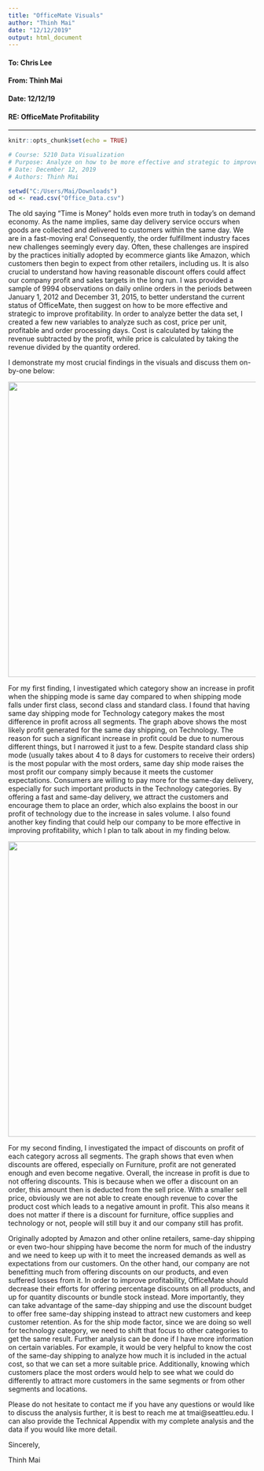 ---
title: "OfficeMate Visuals"
author: "Thinh Mai"
date: "12/12/2019"
output: html_document
---
#### **To: Chris Lee**
#### **From: Thinh Mai**
#### **Date: 12/12/19**
#### **RE: OfficeMate Profitability**

***
```{r setup, include=FALSE}
knitr::opts_chunk$set(echo = TRUE)

```

```{r include = FALSE}
# Course: 5210 Data Visualization
# Purpose: Analyze on how to be more effective and strategic to improve profitability
# Date: December 12, 2019
# Authors: Thinh Mai

```

```{r include = FALSE}
setwd("C:/Users/Mai/Downloads")
od <- read.csv("Office_Data.csv") 

```

The old saying “Time is Money” holds even more truth in today’s on demand economy. As the name implies, same day delivery service occurs when goods are collected and delivered to customers within the same day. We are in a fast-moving era! Consequently, the order fulfillment industry faces new challenges seemingly every day. Often, these challenges are inspired by the practices initially adopted by ecommerce giants like Amazon, which customers then begin to expect from other retailers, including us. It is also crucial to understand how having reasonable discount offers could affect our company profit and sales targets in the long run. I was provided a sample of 9994 observations on daily online orders in the periods between January 1, 2012 and December 31, 2015, to better understand the current status of OfficeMate, then suggest on how to be more effective and strategic to improve profitability. In order to analyze better the data set, I created a few new variables to analyze such as cost, price per unit, profitable and order processing days. Cost is calculated by taking the revenue subtracted by the profit, while price is calculated by taking the revenue divided by the quantity ordered. 

I demonstrate my most crucial findings in the visuals and discuss them on-by-one below:

![](shipping.png){width=600px} 

For my first finding, I investigated which category show an increase in profit when the shipping mode is same day compared to when shipping mode falls under first class, second class and standard class. I found that having same day shipping mode for Technology category makes the most difference in profit across all segments. The graph above shows the most likely profit generated for the same day shipping, on Technology. The reason for such a significant increase in profit could be due to numerous different things, but I narrowed it just to a few. Despite standard class ship mode (usually takes about 4 to 8 days for customers to receive their orders) is the most popular with the most orders, same day ship mode raises the most profit our company simply because it meets the customer expectations. Consumers are willing to pay more for the same-day delivery, especially for such important products in the Technology categories. By offering a fast and same-day delivery, we attract the customers and encourage them to place an order, which also explains the boost in our profit of technology due to the increase in sales volume. I also found another key finding that could help our company to be more effective in improving profitability, which I plan to talk about in my finding below. 

![](discounts.png){width=600px}

For my second finding, I investigated the impact of discounts on profit of each category across all segments. The graph shows that even when discounts are offered, especially on Furniture, profit are not generated enough and even become negative. Overall, the increase in profit is due to not offering discounts. This is because when we offer a discount on an order, this amount then is deducted from the sell price. With a smaller sell price, obviously we are not able to create enough revenue to cover the product cost which leads to a negative amount in profit. This also means it does not matter if there is a discount for furniture, office supplies and technology or not, people will still buy it and our company still has profit. 

Originally adopted by Amazon and other online retailers, same-day shipping or even two-hour shipping have become the norm for much of the industry and we need to keep up with it to meet the increased demands as well as expectations from our customers. On the other hand, our company are not benefitting much from offering discounts on our products, and even suffered losses from it. In order to improve profitability, OfficeMate should decrease their efforts for offering percentage discounts on all products, and up for quantity discounts or bundle stock instead. More importantly, they can take advantage of the same-day shipping and use the discount budget to offer free same-day shipping instead to attract new customers and keep customer retention. As for the ship mode factor, since we are doing so well for technology category, we need to shift that focus to other categories to get the same result. Further analysis can be done if I have more information on certain variables. For example, it would be very helpful to know the cost of the same-day shipping to analyze how much it is included in the actual cost, so that we can set a more suitable price. Additionally, knowing which customers place the most orders would help to see what we could do differently to attract more customers in the same segments or from other segments and locations. 

Please do not hesitate to contact me if you have any questions or would like to discuss the analysis further, it is best to reach me at tmai@seattleu.edu. I can also provide the Technical Appendix with my complete analysis and the data if you would like more detail.

Sincerely,

Thinh Mai












